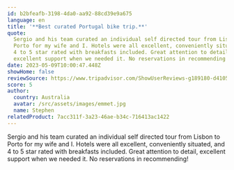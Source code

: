 ```yaml
---
id: b2bfeafb-3198-4da0-aa92-88cd39e9a675
language: en
title: '**Best curated Portugal bike trip.**'
quote:
  Sergio and his team curated an individual self directed tour from Lisbon to
  Porto for my wife and I. Hotels were all excellent, conveniently situated, and
  4 to 5 star rated with breakfasts included. Great attention to detail,
  excellent support when we needed it. No reservations in recommending!
date: 2023-05-09T10:00:47.448Z
showHome: false
reviewSource: https://www.tripadvisor.com/ShowUserReviews-g189180-d4105907-r890468950-Top_Bike_Tours_Portugal-Porto_Porto_District_Northern_Portugal.html
score: 5
author:
  country: Australia
  avatar: /src/assets/images/emmet.jpg
  name: Stephen
relatedProduct: 7acc311f-3a23-46ae-b34c-716413ac1422
---
```


Sergio and his team curated an individual self directed tour from Lisbon to
Porto for my wife and I. Hotels were all excellent, conveniently situated, and 4
to 5 star rated with breakfasts included. Great attention to detail, excellent
support when we needed it. No reservations in recommending!
